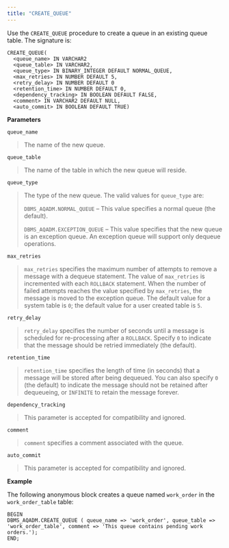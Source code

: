 ```yaml
---
title: "CREATE_QUEUE"
---
```


Use the `CREATE_QUEUE` procedure to create a queue in an existing queue table. The signature is:

```
CREATE_QUEUE(
  <queue_name> IN VARCHAR2
  <queue_table> IN VARCHAR2,
  <queue_type> IN BINARY_INTEGER DEFAULT NORMAL_QUEUE,
  <max_retries> IN NUMBER DEFAULT 5,
  <retry_delay> IN NUMBER DEFAULT 0
  <retention_time> IN NUMBER DEFAULT 0,
  <dependency_tracking> IN BOOLEAN DEFAULT FALSE,
  <comment> IN VARCHAR2 DEFAULT NULL,
  <auto_commit> IN BOOLEAN DEFAULT TRUE)
```

**Parameters**

`queue_name`

> The name of the new queue.

`queue_table`

> The name of the table in which the new queue will reside.

`queue_type`

> The type of the new queue. The valid values for `queue_type` are:
>
> `DBMS_AQADM.NORMAL_QUEUE` – This value specifies a normal queue (the default).
>
> `DBMS_AQADM.EXCEPTION_QUEUE` – This value specifies that the new queue is an exception queue. An exception queue will support only dequeue operations.

`max_retries`

> `max_retries` specifies the maximum number of attempts to remove a message with a dequeue statement. The value of `max_retries` is incremented with each `ROLLBACK` statement. When the number of failed attempts reaches the value specified by `max_retries`, the message is moved to the exception queue. The default value for a system table is `0`; the default value for a user created table is `5`.

`retry_delay`

> `retry_delay` specifies the number of seconds until a message is scheduled for re-processing after a `ROLLBACK`. Specify `0` to indicate that the message should be retried immediately (the default).

`retention_time`

> `retention_time` specifies the length of time (in seconds) that a message will be stored after being dequeued. You can also specify `0` (the default) to indicate the message should not be retained after dequeueing, or `INFINITE` to retain the message forever.

`dependency_tracking`

> This parameter is accepted for compatibility and ignored.

`comment`

> `comment` specifies a comment associated with the queue.

`auto_commit`

> This parameter is accepted for compatibility and ignored.

**Example**

The following anonymous block creates a queue named `work_order` in the `work_order_table` table:

```
BEGIN
DBMS_AQADM.CREATE_QUEUE ( queue_name => 'work_order', queue_table =>
'work_order_table', comment => 'This queue contains pending work orders.');
END;
```
